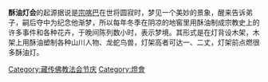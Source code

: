'''酥油灯会'''的起源据说是[[宗喀巴|宗喀巴]]在世将圆寂时，梦见一个美妙的景象，醒来告诉弟子，嗣后夺中为纪念他渐梦，所以每年冬季在阴凉的地窖里用酥油制成宗教史上的许多事件和各种花卉，于晚间陈列数小时，表示梦境。其形式是在灯背设木架，木架上用酥油塑制各种山川人物、龙蛇鸟兽，灯架高者可达一、二丈，灯架前点燃很多酥油灯。

[[Category:藏传佛教法会节庆|Category:藏传佛教法会节庆]]
[[Category:燈會|Category:燈會]]
{{stub}}